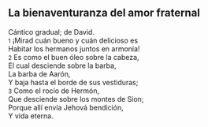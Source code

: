 == La bienaventuranza del amor fraternal ==

Cántico gradual; de David.<br>
{{anchor|1}} <small>1</small> ¡Mirad cuán bueno y cuán delicioso es<br>
Habitar los hermanos juntos en armonía!<br>
{{anchor|2}} <small>2</small> Es como el buen óleo sobre la cabeza,<br>
El cual desciende sobre la barba,<br>
La barba de Aarón,<br>
Y baja hasta el borde de sus vestiduras;<br>
{{anchor|3}} <small>3</small> Como el rocío de Hermón,<br>
Que desciende sobre los montes de Sion;<br>
Porque allí envía Jehová bendición,<br>
Y vida eterna.<br>

